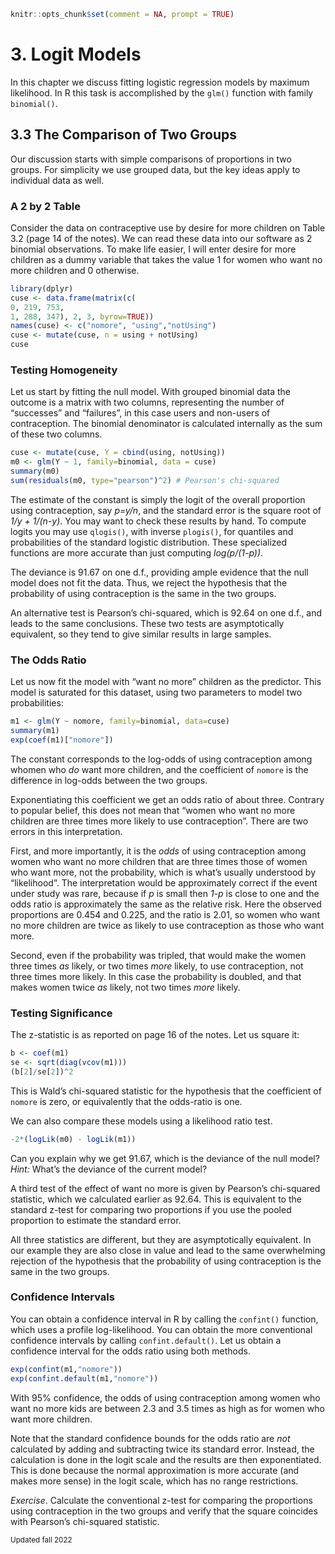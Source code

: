 
```r
knitr::opts_chunk$set(comment = NA, prompt = TRUE)
```

# 3. Logit Models {#c3s1 .first}

In this chapter we discuss fitting logistic regression models by
maximum likelihood.
In R this task is accomplished by the `glm()` function with family 
`binomial()`. 

## 3.3 The Comparison of Two Groups

Our discussion starts with simple comparisons of proportions in two groups.
For simplicity we use grouped data, but the key ideas apply to individual
data as well.

### A 2 by 2 Table

Consider the data on contraceptive use by desire for more children on
Table 3.2 (page 14 of the notes). We can read these data into our software
as 2 binomial observations. To make life easier, I will enter desire for more
children as a dummy variable that takes the value 1 for women who want
no more children and 0 otherwise.

```r
library(dplyr)
cuse <- data.frame(matrix(c(
0, 219, 753,
1, 288, 347), 2, 3, byrow=TRUE))
names(cuse) <- c("nomore", "using","notUsing")
cuse <- mutate(cuse, n = using + notUsing)
cuse
```

### Testing Homogeneity

Let us start by fitting the null model. With grouped binomial data
the outcome is a matrix with two columns, representing the number of "successes"
and "failures", in this case users and non-users of contraception. The binomial 
denominator is calculated internally as the sum of these two columns.

```r
cuse <- mutate(cuse, Y = cbind(using, notUsing))
m0 <- glm(Y ~ 1, family=binomial, data = cuse)
summary(m0)
sum(residuals(m0, type="pearson")^2) # Pearson's chi-squared
```

The estimate of the constant is simply the logit of the overall
proportion using contraception, say *p=y/n*, and the standard error is
the square root of *1/y + 1/(n-y)*. You may want to check these results
by hand. To compute logits you may use
`qlogis()`, with inverse `plogis()`, for quantiles and probabilities of 
the standard logistic distribution.
These specialized functions are more accurate than just computing *log(p/(1-p))*.

The deviance is 91.67 on one d.f., providing ample evidence that the
null model does not fit the data. Thus, we reject the hypothesis that
the probability of using contraception is the same in the two groups.

An alternative test is Pearson's chi-squared, which is 92.64 on one d.f.,
and leads to the same conclusions. These two tests are asymptotically
equivalent, so they tend to give similar results in large samples.

### The Odds Ratio

Let us now fit the model with "want no more" children as the
predictor. This model is saturated for this dataset, using two
parameters to model two probabilities:

```r
m1 <- glm(Y ~ nomore, family=binomial, data=cuse)
summary(m1)
exp(coef(m1)["nomore"])
```

The constant corresponds to the log-odds of using contraception among
whomen who *do* want more children, and the coefficient of `nomore` is
the difference in log-odds between the two groups.

Exponentiating this coefficient we get an odds ratio of about three.
Contrary to popular belief, this does not mean that "women who want no
more children are three times more likely to use contraception". There
are two errors in this interpretation.

First, and more importantly, it is the *odds* of using contraception
among women who want no more children that are three times those of
women who want more, not the probability, which is what's usually
understood by "likelihood". The interpretation would be approximately
correct if the event under study was rare, because if *p* is small then
*1-p* is close to one and the odds ratio is approximately the same as
the relative risk. Here the observed proportions are 0.454 and 0.225,
and the ratio is 2.01, so women who want no more children are twice as
likely to use contraception as those who want more.

Second, even if the probability was tripled, that would make the women
three times *as* likely, or two times *more* likely, to use
contraception, not three times more likely. In this case the probability
is doubled, and that makes women twice *as* likely, not two times *more*
likely.

### Testing Significance

The z-statistic is as reported on page 16 of the notes. Let us square it:

```r
b <- coef(m1)
se <- sqrt(diag(vcov(m1)))
(b[2]/se[2])^2
```

This is Wald's chi-squared statistic for the hypothesis that the coefficient
of `nomore` is zero, or equivalently that the odds-ratio is one.

We can also compare these models using a likelihood ratio test.

```r
-2*(logLik(m0) - logLik(m1))
```

Can you explain why we get 91.67, which is the deviance of the null model?
*Hint:* What's the deviance of the current model?

A third test of the effect of want no more is given by Pearson's
chi-squared statistic, which we calculated earlier as 92.64. This is
equivalent to the standard z-test for comparing two proportions if you
use the pooled proportion to estimate the standard error.

All three statistics are different, but they are asymptotically
equivalent. In our example they are also close in value and lead to the
same overwhelming rejection of the hypothesis that the probability of
using contraception is the same in the two groups.

### Confidence Intervals

You can obtain a confidence interval in R by calling the `confint()`
function, which uses a profile log-likelihood. You can obtain the more
conventional confidence intervals by calling `confint.default()`. Let
us obtain a confidence interval for the odds ratio using both methods.

```r
exp(confint(m1,"nomore"))
exp(confint.default(m1,"nomore"))
```

With 95% confidence, the odds of using contraception among women who want
no more kids are between 2.3 and 3.5 times as high as for women who want more
children.

Note that the standard confidence bounds for the odds ratio are *not*
calculated by adding and subtracting twice its standard error. Instead,
the calculation is done in the logit scale and the results are then
exponentiated. This is done because the normal approximation is more
accurate (and makes more sense) in the logit scale, which has no range
restrictions.

*Exercise*. Calculate the conventional z-test for comparing the
proportions using contraception in the two groups and verify that the
square coincides with Pearson's chi-squared statistic.

<small>Updated fall 2022</small>
